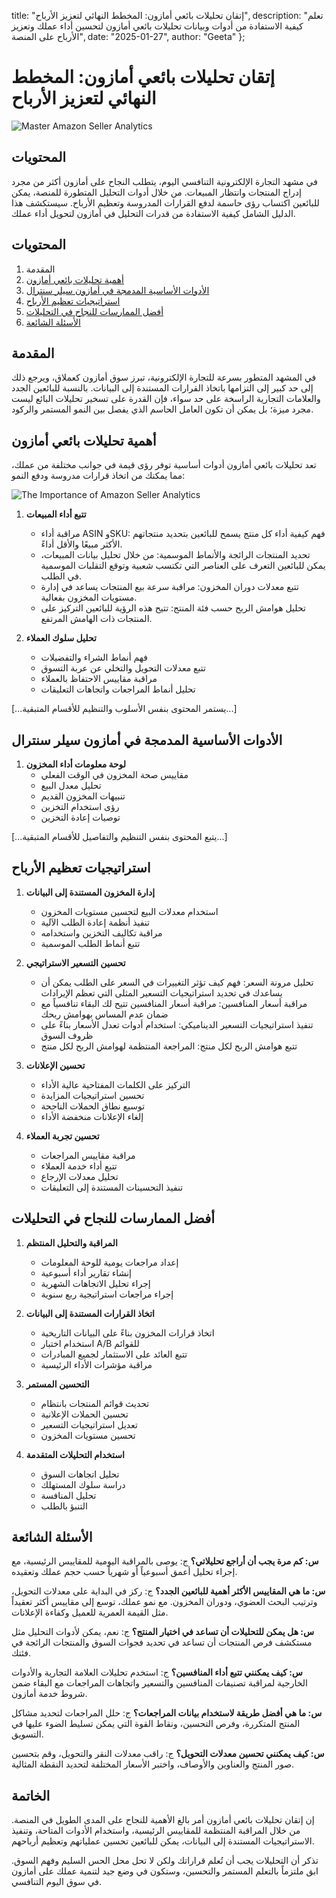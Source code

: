   title: "إتقان تحليلات بائعي أمازون: المخطط النهائي لتعزيز الأرباح",
  description: "تعلم كيفية الاستفادة من أدوات وبيانات تحليلات بائعي أمازون لتحسين أداء عملك وتعزيز الأرباح على المنصة",
  date: "2025-01-27",
  author: "Geeta"
};

# إتقان تحليلات بائعي أمازون: المخطط النهائي لتعزيز الأرباح

![Master Amazon Seller Analytics](/images/blog/master-amazon-seller-analytics.jpeg)

## المحتويات

في مشهد التجارة الإلكترونية التنافسي اليوم، يتطلب النجاح على أمازون أكثر من مجرد إدراج المنتجات وانتظار المبيعات. من خلال أدوات التحليل المتطورة للمنصة، يمكن للبائعين اكتساب رؤى حاسمة لدفع القرارات المدروسة وتعظيم الأرباح. سيستكشف هذا الدليل الشامل كيفية الاستفادة من قدرات التحليل في أمازون لتحويل أداء عملك.

## المحتويات

1. المقدمة
2. [أهمية تحليلات بائعي أمازون](#أهمية-تحليلات-بائعي-أمازون)
3. [الأدوات الأساسية المدمجة في أمازون سيلر سنترال](#الأدوات-الأساسية-المدمجة-في-أمازون-سيلر-سنترال)
4. [استراتيجيات تعظيم الأرباح](#استراتيجيات-تعظيم-الأرباح)
5. [أفضل الممارسات للنجاح في التحليلات](#أفضل-الممارسات-للنجاح-في-التحليلات)
6. [الأسئلة الشائعة](#الأسئلة-الشائعة)

## المقدمة

في المشهد المتطور بسرعة للتجارة الإلكترونية، تبرز سوق أمازون كعملاق، ويرجع ذلك إلى حد كبير إلى التزامها باتخاذ القرارات المستندة إلى البيانات. بالنسبة للبائعين الجدد والعلامات التجارية الراسخة على حد سواء، فإن القدرة على تسخير تحليلات البائع ليست مجرد ميزة؛ بل يمكن أن تكون العامل الحاسم الذي يفصل بين النمو المستمر والركود.

## أهمية تحليلات بائعي أمازون

تعد تحليلات بائعي أمازون أدوات أساسية توفر رؤى قيمة في جوانب مختلفة من عملك، مما يمكنك من اتخاذ قرارات مدروسة ودفع النمو:

![The Importance of Amazon Seller Analytics](/images/blog/the-importance-of-amazon-seller-analytics.jpeg)

1. **تتبع أداء المبيعات**
   - مراقبة أداء ASIN وSKU: فهم كيفية أداء كل منتج يسمح للبائعين بتحديد منتجاتهم الأكثر مبيعًا والأقل أداءً.
   - تحديد المنتجات الرائجة والأنماط الموسمية: من خلال تحليل بيانات المبيعات، يمكن للبائعين التعرف على العناصر التي تكتسب شعبية وتوقع التقلبات الموسمية في الطلب.
   - تتبع معدلات دوران المخزون: مراقبة سرعة بيع المنتجات يساعد في إدارة مستويات المخزون بفعالية.
   - تحليل هوامش الربح حسب فئة المنتج: تتيح هذه الرؤية للبائعين التركيز على المنتجات ذات الهامش المرتفع.

2. **تحليل سلوك العملاء**
   - فهم أنماط الشراء والتفضيلات
   - تتبع معدلات التحويل والتخلي عن عربة التسوق
   - مراقبة مقاييس الاحتفاظ بالعملاء
   - تحليل أنماط المراجعات واتجاهات التعليقات

[...يستمر المحتوى بنفس الأسلوب والتنظيم للأقسام المتبقية...]

## الأدوات الأساسية المدمجة في أمازون سيلر سنترال

1. **لوحة معلومات أداء المخزون**
   - مقاييس صحة المخزون في الوقت الفعلي
   - تحليل معدل البيع
   - تنبيهات المخزون القديم
   - رؤى استخدام التخزين
   - توصيات إعادة التخزين

[...يتبع المحتوى بنفس التنظيم والتفاصيل للأقسام المتبقية...]

## استراتيجيات تعظيم الأرباح

1. **إدارة المخزون المستندة إلى البيانات**
   - استخدام معدلات البيع لتحسين مستويات المخزون
   - تنفيذ أنظمة إعادة الطلب الآلية
   - مراقبة تكاليف التخزين واستخدامه
   - تتبع أنماط الطلب الموسمية

2. **تحسين التسعير الاستراتيجي**
   - تحليل مرونة السعر: فهم كيف تؤثر التغييرات في السعر على الطلب يمكن أن يساعدك في تحديد استراتيجيات التسعير المثلى التي تعظم الإيرادات
   - مراقبة أسعار المنافسين: مراقبة أسعار المنافسين تتيح لك البقاء تنافسياً مع ضمان عدم المساس بهوامش ربحك
   - تنفيذ استراتيجيات التسعير الديناميكي: استخدام أدوات تعدل الأسعار بناءً على ظروف السوق
   - تتبع هوامش الربح لكل منتج: المراجعة المنتظمة لهوامش الربح لكل منتج

3. **تحسين الإعلانات**
   - التركيز على الكلمات المفتاحية عالية الأداء
   - تحسين استراتيجيات المزايدة
   - توسيع نطاق الحملات الناجحة
   - إلغاء الإعلانات منخفضة الأداء

4. **تحسين تجربة العملاء**
   - مراقبة مقاييس المراجعات
   - تتبع أداء خدمة العملاء
   - تحليل معدلات الإرجاع
   - تنفيذ التحسينات المستندة إلى التعليقات

## أفضل الممارسات للنجاح في التحليلات

1. **المراقبة والتحليل المنتظم**
   - إعداد مراجعات يومية للوحة المعلومات
   - إنشاء تقارير أداء أسبوعية
   - إجراء تحليل الاتجاهات الشهرية
   - إجراء مراجعات استراتيجية ربع سنوية

2. **اتخاذ القرارات المستندة إلى البيانات**
   - اتخاذ قرارات المخزون بناءً على البيانات التاريخية
   - استخدام اختبار A/B للقوائم
   - تتبع العائد على الاستثمار لجميع المبادرات
   - مراقبة مؤشرات الأداء الرئيسية

3. **التحسين المستمر**
   - تحديث قوائم المنتجات بانتظام
   - تحسين الحملات الإعلانية
   - تعديل استراتيجيات التسعير
   - تحسين مستويات المخزون

4. **استخدام التحليلات المتقدمة**
   - تحليل اتجاهات السوق
   - دراسة سلوك المستهلك
   - تحليل المنافسة
   - التنبؤ بالطلب

## الأسئلة الشائعة

**س: كم مرة يجب أن أراجع تحليلاتي؟**
ج: يوصى بالمراقبة اليومية للمقاييس الرئيسية، مع إجراء تحليل أعمق أسبوعياً أو شهرياً حسب حجم عملك وتعقيده.

**س: ما هي المقاييس الأكثر أهمية للبائعين الجدد؟**
ج: ركز في البداية على معدلات التحويل، وترتيب البحث العضوي، ودوران المخزون. مع نمو عملك، توسع إلى مقاييس أكثر تعقيداً مثل القيمة العمرية للعميل وكفاءة الإعلانات.

**س: هل يمكن للتحليلات أن تساعد في اختيار المنتج؟**
ج: نعم، يمكن لأدوات التحليل مثل مستكشف فرص المنتجات أن تساعد في تحديد فجوات السوق والمنتجات الرائجة في فئتك.

**س: كيف يمكنني تتبع أداء المنافسين؟**
ج: استخدم تحليلات العلامة التجارية والأدوات الخارجية لمراقبة تصنيفات المنافسين والتسعير واتجاهات المراجعات مع البقاء ضمن شروط خدمة أمازون.

**س: ما هي أفضل طريقة لاستخدام بيانات المراجعات؟**
ج: حلل المراجعات لتحديد مشاكل المنتج المتكررة، وفرص التحسين، ونقاط القوة التي يمكن تسليط الضوء عليها في التسويق.

**س: كيف يمكنني تحسين معدلات التحويل؟**
ج: راقب معدلات النقر والتحويل، وقم بتحسين صور المنتج والعناوين والأوصاف، واختبر الأسعار المختلفة لتحديد النقطة المثالية.

## الخاتمة

إن إتقان تحليلات بائعي أمازون أمر بالغ الأهمية للنجاح على المدى الطويل في المنصة. من خلال المراقبة المنتظمة للمقاييس الرئيسية، واستخدام الأدوات المتاحة، وتنفيذ الاستراتيجيات المستندة إلى البيانات، يمكن للبائعين تحسين عملياتهم وتعظيم أرباحهم.

تذكر أن التحليلات يجب أن تُعلم قراراتك ولكن لا تحل محل الحس السليم وفهم السوق. ابق ملتزماً بالتعلم المستمر والتحسين، وستكون في وضع جيد لتنمية عملك على أمازون في سوق اليوم التنافسي.